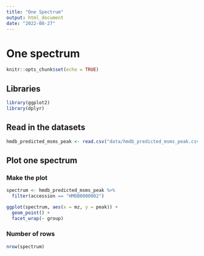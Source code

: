 ```yaml
---
title: "One Spectrum"
output: html_document
date: "2022-08-27"
---
```


# One spectrum

```r
knitr::opts_chunk$set(echo = TRUE)
```

## Libraries

```r
library(ggplot2)
library(dplyr)
```

## Read in the datasets

```r
hmdb_predicted_msms_peak <- read.csv("data/hmdb_predicted_msms_peak.csv")
```

## Plot one spectrum

### Make the plot

```r
spectrum <- hmdb_predicted_msms_peak %>%
  filter(accession == "HMDB0000002")

ggplot(spectrum, aes(x = mz, y = peak)) +
  geom_point() +
  facet_wrap(~ group)
```

### Number of rows

```r
nrow(spectrum)
```